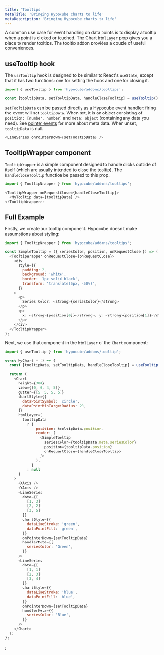 ```yaml
---
title: 'Tooltips'
metaTitle: 'Bringing Hypocube charts to life'
metaDescription: 'Bringing Hypocube charts to life'
---
```


A common use case for event handling on data points is to display a tooltip when a point is clicked or touched. The Chart `htmlLayer` prop gives you a place to render tooltips. The tooltip addon provides a couple of useful conveniences.

## useTooltip hook

The `useTooltip` hook is designed to be similar to React's `useState`, except that it has two functions: one for setting the hook and one for closing it.

```javascript
import { useTooltip } from 'hypocube/addons/tooltips';

const [tooltipData, setTooltipData, handleCloseTooltip] = useTooltip();
```

`setTooltipData` can be passed directly as a Hypocube event handler: firing the event will set `tooltipData`. When set, it is an object consisting of `position: [number, number]` and `meta: object` (containing any data you need). See [pointer events](/interaction/1-pointer-events/) for more about meta data. When unset, `tooltipData` is null.

```javascript
<LineSeries onPointerDown={setTooltipData} />
```

## TooltipWrapper component

`TooltipWrapper` is a simple component designed to handle clicks outside of itself (which are usually intended to close the tooltip). The `handleCloseTooltip` function be passed to this prop.

```javascript
import { TooltipWrapper } from 'hypocube/addons/tooltips';

<TooltipWrapper onRequestClose={handleCloseTooltip}>
  <MyTooltip data={tooltipData} />
</TooltipWrapper>;
```

## Full Example

Firstly, we create our tooltip component. Hypocube doesn't make assumptions about styling:

```javascript
import { TooltipWrapper } from 'hypocube/addons/tooltips';

const SimpleTooltip = ({ seriesColor, position, onRequestClose }) => (
  <TooltipWrapper onRequestClose={onRequestClose}>
    <div
      style={{
        padding: 2,
        background: 'white',
        border: '1px solid black',
        transform: 'translate(5px, -50%)',
      }}
    >
      <p>
        Series Color: <strong>{seriesColor}</strong>
      </p>
      <p>
        x: <strong>{position[0]}</strong>, y: <strong>{position[1]}</strong>
      </p>
    </div>
  </TooltipWrapper>
);
```

Next, we use that component in the `htmlLayer` of the `Chart` component:

```javascript
import { useTooltip } from 'hypocube/addons/tooltip';

const MyChart = () => {
  const [tooltipData, setTooltipData, handleCloseTooltip] = useTooltip();

  return (
    <Chart
      height={300}
      view={[0, 0, 4, 5]}
      gutter={[5, 5, 5, 5]}
      chartStyle={{
        dataPointSymbol: 'circle',
        dataPointMinTargetRadius: 20,
      }}
      htmlLayer={
        tooltipData
          ? {
              position: tooltipData.position,
              render: (
                <SimpleTooltip
                  seriesColor={tooltipData.meta.seriesColor}
                  position={tooltipData.position}
                  onRequestClose={handleCloseTooltip}
                />
              ),
            }
          : null
      }
    >
      <XAxis />
      <YAxis />
      <LineSeries
        data={[
          [1, 3],
          [2, 2],
          [3, 5],
        ]}
        chartStyle={{
          dataLineStroke: 'green',
          dataPointFill: 'green',
        }}
        onPointerDown={setTooltipData}
        handlerMeta={{
          seriesColor: 'Green',
        }}
      />
      <LineSeries
        data={[
          [1, 1],
          [2, 3],
          [3, 4],
        ]}
        chartStyle={{
          dataLineStroke: 'blue',
          dataPointFill: 'blue',
        }}
        onPointerDown={setTooltipData}
        handlerMeta={{
          seriesColor: 'Blue',
        }}
      />
    </Chart>
  );
};
```


<Example />;
